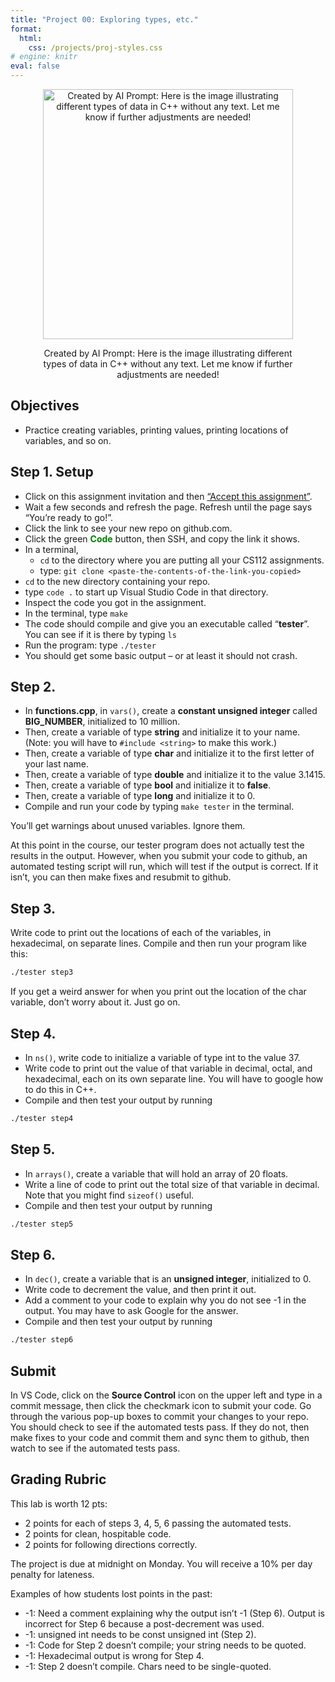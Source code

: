 ```yaml
---
title: "Project 00: Exploring types, etc."
format: 
  html:
    css: /projects/proj-styles.css
# engine: knitr
eval: false
---
```


<center>

<figure>

<img src="/images/projects/proj00-header.png" alt="Created by AI Prompt: Here is the image illustrating different types of data in C++ without any text. Let me know if further adjustments are needed!" width="400"/>

<figcaption>Created by AI Prompt: Here is the image illustrating different types of data in C++ without any text. Let me know if further adjustments are needed!</figcaption>

</figure>

</center>

## Objectives

-   Practice creating variables, printing values, printing locations of variables, and so on.

## Step 1. Setup

-   Click on this assignment invitation and then ["Accept this assignment"](https://classroom.github.com/a/9zWMVZS5){target="_blank"}.
-   Wait a few seconds and refresh the page. Refresh until the page says "You're ready to go!".
-   Click the link to see your new repo on github.com.
-   Click the green [**Code**]{style="color:green;"} button, then SSH, and copy the link it shows.
-   In a terminal,
    -   `cd` to the directory where you are putting all your CS112 assignments.
    -   type: `git clone <paste-the-contents-of-the-link-you-copied>`
-   `cd` to the new directory containing your repo.
-   type `code .` to start up Visual Studio Code in that directory.
-   Inspect the code you got in the assignment.
-   In the terminal, type `make`
-   The code should compile and give you an executable called "**tester**". You can see if it is there by typing `ls`
-   Run the program: type `./tester`
-   You should get some basic output -- or at least it should not crash.

## Step 2.

-   In **functions.cpp**, in `vars()`, create a **constant unsigned integer** called **BIG_NUMBER**, initialized to 10 million.
-   Then, create a variable of type **string** and initialize it to your name. (Note: you will have to `#include <string>` to make this work.)
-   Then, create a variable of type **char** and initialize it to the first letter of your last name.
-   Then, create a variable of type **double** and initialize it to the value 3.1415.
-   Then, create a variable of type **bool** and initialize it to **false**.
-   Then, create a variable of type **long** and initialize it to 0.
-   Compile and run your code by typing `make tester` in the terminal.

::: callout-note
You'll get warnings about unused variables. Ignore them.
:::

::: callout-note
At this point in the course, our tester program does not actually test the results in the output. However, when you submit your code to github, an automated testing script will run, which will test if the output is correct. If it isn't, you can then make fixes and resubmit to github.
:::

## Step 3.

Write code to print out the locations of each of the variables, in hexadecimal, on separate lines. Compile and then run your program like this:

``` bash
./tester step3
```

::: callout-note
If you get a weird answer for when you print out the location of the char variable, don't worry about it. Just go on.
:::

## Step 4.

-   In `ns()`, write code to initialize a variable of type int to the value 37.
-   Write code to print out the value of that variable in decimal, octal, and hexadecimal, each on its own separate line. You will have to google how to do this in C++.
-   Compile and then test your output by running

``` bash
./tester step4
```

## Step 5.

-   In `arrays()`, create a variable that will hold an array of 20 floats.
-   Write a line of code to print out the total size of that variable in decimal. Note that you might find `sizeof()` useful.
-   Compile and then test your output by running

``` bash
./tester step5
```

## Step 6.

-   In `dec()`, create a variable that is an **unsigned integer**, initialized to 0.
-   Write code to decrement the value, and then print it out.
-   Add a comment to your code to explain why you do not see -1 in the output. You may have to ask Google for the answer.
-   Compile and then test your output by running

``` bash
./tester step6
```

## Submit

In VS Code, click on the **Source Control** icon on the upper left and type in a commit message, then click the checkmark icon to submit your code. Go through the various pop-up boxes to commit your changes to your repo. You should check to see if the automated tests pass. If they do not, then make fixes to your code and commit them and sync them to github, then watch to see if the automated tests pass.

## Grading Rubric

This lab is worth 12 pts:

-   2 points for each of steps 3, 4, 5, 6 passing the automated tests.
-   2 points for clean, hospitable code.
-   2 points for following directions correctly.

::: callout-important
The project is due at midnight on Monday. You will receive a 10% per day penalty for lateness.
:::

Examples of how students lost points in the past: 

- -1: Need a comment explaining why the output isn't -1 (Step 6). Output is incorrect for Step 6 because a post-decrement was used. 
- -1: unsigned int needs to be const unsigned int (Step 2). 
- -1: Code for Step 2 doesn't compile; your string needs to be quoted. 
- -1: Hexadecimal output is wrong for Step 4. 
- -1: Step 2 doesn't compile. Chars need to be single-quoted.

<!-- ::: callout-important
Add the name of participants of the project in the README.md file from the repo.
::: -->